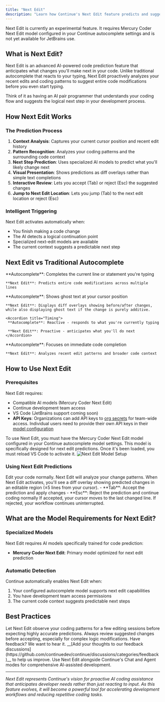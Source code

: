 ```yaml
---
title: "Next Edit"
description: "Learn how Continue's Next Edit feature predicts and suggests your next code changes using AI, going beyond traditional autocomplete to anticipate entire code modifications"
---
```


<Warning>
  Next Edit is currently an experimental feature. It requires Mercury Coder Next
  Edit model configured in your Continue autocomplete settings and is not yet
  available for JetBrains use.
</Warning>

## What is Next Edit?

Next Edit is an advanced AI-powered code prediction feature that anticipates what changes you'll make next in your code. Unlike traditional autocomplete that reacts to your typing, Next Edit proactively analyzes your recent edits and coding patterns to suggest entire code modifications before you even start typing.

Think of it as having an AI pair programmer that understands your coding flow and suggests the logical next step in your development process.

## How Next Edit Works

### The Prediction Process

1. **Context Analysis**: Captures your current cursor position and recent edit history
2. **Pattern Recognition**: Analyzes your coding patterns and the surrounding code context
3. **Next Step Prediction**: Uses specialized AI models to predict what you'll likely change next
4. **Visual Presentation**: Shows predictions as diff overlays rather than simple text completions
5. **Interactive Review**: Lets you accept (Tab) or reject (Esc) the suggested changes
6. **Jump to Next Edit Location**: Lets you jump (Tab) to the next edit location or reject (Esc)

### Intelligent Triggering

Next Edit activates automatically when:

- You finish making a code change
- The AI detects a logical continuation point
- Specialized next-edit models are available
- The current context suggests a predictable next step

## Next Edit vs Traditional Autocomplete

<AccordionGroup>
  <Accordion title="Prediction Scope">
    **Autocomplete**: Completes the current line or statement you're typing
    
    **Next Edit**: Predicts entire code modifications across multiple lines
  </Accordion>

  <Accordion title="User Interaction">
    **Autocomplete**: Shows ghost text at your cursor position

    **Next Edit**: Displays diff overlays showing before/after changes, while also displaying ghost text if the change is purely additive.

   </Accordion>

    <Accordion title="Timing">
     **Autocomplete**: Reactive - responds to what you're currently typing

     **Next Edit**: Proactive - anticipates what you'll do next
    </Accordion>

  <Accordion title="Context Awareness">
    **Autocomplete**: Focuses on immediate code completion
    
    **Next Edit**: Analyzes recent edit patterns and broader code context
  </Accordion>
</AccordionGroup>

## How to Use Next Edit

### Prerequisites

Next Edit requires:

- Compatible AI models (Mercury Coder Next Edit)
- Continue development team access
- VS Code (JetBrains support coming soon)
- **API Keys**: Organizations can add API keys to [org secrets](/hub/secrets/secret-types) for team-wide access. Individual users need to provide their own API keys in their [model configuration](/customize/model-providers/overview)

<Note>
  To use Next Edit, you must have the Mercury Coder Next Edit model configured
  in your Continue autocomplete model settings. This model is specifically
  designed for next edit predictions. Once it's been loaded, you must reload VS
  Code to activate it.
  <img
    src="/images/features/edit/assets/images/mercury-coder-next-edit.png"
    alt="Next Edit Model Setup"
  />
</Note>

### Using Next Edit Predictions

<Steps>
  <Step title="Make a Code Change">
    Edit your code normally. Next Edit will analyze your change patterns.
  </Step>

<Step title="Review Predictions">
  When Next Edit activates, you'll see a diff overlay showing predicted changes
  in an editable region (±5 lines from your cursor).
</Step>

<Step title="Accept or Reject">
  - **Tab**: Accept the prediction and apply changes - **Esc**: Reject the
  prediction and continue coding normally
</Step>

  <Step title="Continue Coding">
    If accepted, your cursor moves to the last changed line. If rejected, your
    workflow continues uninterrupted.
  </Step>
</Steps>

## What are the Model Requirements for Next Edit?

### Specialized Models

Next Edit requires AI models specifically trained for code prediction:

- **Mercury Coder Next Edit**: Primary model optimized for next edit prediction

### Automatic Detection

Continue automatically enables Next Edit when:

1. Your configured autocomplete model supports next edit capabilities
2. You have development team access permissions
3. The current code context suggests predictable next steps

## Best Practices

<CardGroup cols={2}>
  <Card title="Trust the Process" icon="robot">
    Let Next Edit observe your coding patterns for a few editing sessions before expecting highly accurate predictions.
  </Card>

<Card title="Review Carefully" icon="magnifying-glass">
  Always review suggested changes before accepting, especially for complex logic
  modifications.
</Card>

<Card title="Provide Feedback" icon="message">
  Have feedback? We want to hear it. __[Add your thoughts to our feedback
  discussions](https://github.com/continuedev/continue/discussions/categories/feedback)__
  to help us improve.
</Card>

  <Card title="Combine with Other Features" icon="puzzle-piece">
    Use Next Edit alongside Continue's Chat and Agent modes for comprehensive AI-assisted development.
  </Card>
</CardGroup>

---

_Next Edit represents Continue's vision for proactive AI coding assistance that anticipates developer needs rather than just reacting to input. As this feature evolves, it will become a powerful tool for accelerating development workflows and reducing repetitive coding tasks._
